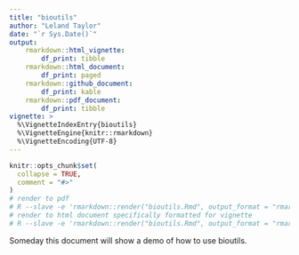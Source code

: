 ```yaml
---
title: "bioutils"
author: "Leland Taylor"
date: "`r Sys.Date()`"
output:
    rmarkdown::html_vignette:
        df_print: tibble
    rmarkdown::html_document:
        df_print: paged
    rmarkdown::github_document:
        df_print: kable
    rmarkdown::pdf_document:
        df_print: tibble
vignette: >
  %\VignetteIndexEntry{bioutils}
  %\VignetteEngine{knitr::rmarkdown}
  %\VignetteEncoding{UTF-8}
---
```


```r
knitr::opts_chunk$set(
  collapse = TRUE,
  comment = "#>"
)
# render to pdf
# R --slave -e 'rmarkdown::render("bioutils.Rmd", output_format = "rmarkdown::pdf_document")'
# render to html document specifically formatted for vignette
# R --slave -e 'rmarkdown::render("bioutils.Rmd", output_format = "rmarkdown::html_vignette")'
```

Someday this document will show a demo of how to use bioutils.
